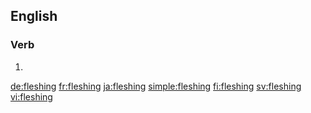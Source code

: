 ==English==

===Verb===
{{head|en}}

# {{present participle of|flesh|lang=en}}

[[de:fleshing]]
[[fr:fleshing]]
[[ja:fleshing]]
[[simple:fleshing]]
[[fi:fleshing]]
[[sv:fleshing]]
[[vi:fleshing]]